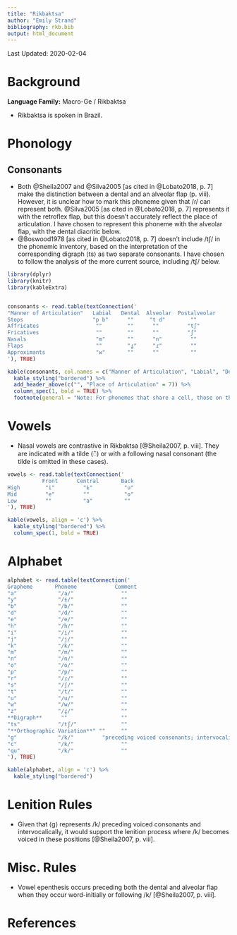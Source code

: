 ```yaml
---
title: "Rikbaktsa"
author: "Emily Strand"
bibliography: rkb.bib
output: html_document
---
```


Last Updated: 2020-02-04

# Background

**Language Family:** Macro-Ge / Rikbaktsa

* Rikbaktsa is spoken in Brazil.

# Phonology

## Consonants

* Both @Sheila2007 and @Silva2005 [as cited in @Lobato2018, p. 7] make the distinction between a dental and an alveolar flap (p. viii). However, it is unclear how to mark this phoneme given that /ɾ/ can represent both. @Silva2005 [as cited in @Lobato2018, p. 7] represents it with the retroflex flap, but this doesn't accurately reflect the place of articulation. I have chosen to represent this phoneme with the alveolar flap, with the dental diacritic below.
* @Boswood1978 [as cited in @Lobato2018, p. 7] doesn't include /tʃ/ in the phonemic inventory, based on the interpretation of the corresponding digraph ⟨ts⟩ as two separate consonants. I have chosen to follow the analysis of the more current source, including /tʃ/ below.

```r

library(dplyr)
library(knitr)
library(kableExtra)


consonants <- read.table(textConnection('
"Manner of Articulation"   Labial   Dental  Alveolar  Postalveolar     Palatal    Velar   Glottal   
Stops                      "p b"      ""     "t d"        ""             ""        "k"      ""
Affricates                  ""        ""      ""         "tʃ"            ""        ""       ""
Fricatives                  ""        ""      ""         "ʃ"             ""        ""       "h"
Nasals                      "m"       ""      "n"         ""             ""        ""       ""
Flaps                       ""        "ɾ̪"     "ɾ"         ""             ""        ""       ""
Approximants                "w"       ""      ""          ""             "j"       ""       ""
'), TRUE)

kable(consonants, col.names = c("Manner of Articulation", "Labial", "Dental", "Alveolar", "Postalveolar", "Palatal", "Velar", "Glottal"), align = 'c') %>%
  kable_styling("bordered") %>%
  add_header_above(c("", "Place of Articulation" = 7)) %>%
  column_spec(1, bold = TRUE) %>%
  footnote(general = "Note: For phonemes that share a cell, those on the left are voiceless and those on the right are voiced.", general_title = "")
```

# Vowels

* Nasal vowels are contrastive in Rikbaktsa [@Sheila2007, p. viii]. They are indicated with a tilde (◌̃) or with a following nasal consonant (the tilde is omitted in these cases).

```r

vowels <- read.table(textConnection('
           Front      Central       Back
High        "i"         "ɨ"          "u"
Mid         "e"         ""           "o"
Low         ""          "a"          ""
'), TRUE)

kable(vowels, align = 'c') %>%
  kable_styling("bordered") %>%
  column_spec(1, bold = TRUE)

```

# Alphabet

```r

alphabet <- read.table(textConnection('
Grapheme       Phoneme            Comment
"a"             "/a/"               ""
"y"             "/ɨ/"               ""
"b"             "/b/"               ""
"d"             "/d/"               ""
"e"             "/e/"               ""
"h"             "/h/"               ""
"i"             "/i/"               ""
"j"             "/j/"               ""
"k"             "/k/"               ""
"m"             "/m/"               ""
"n"             "/n/"               ""
"o"             "/o/"               ""
"p"             "/p/"               ""
"r"             "/ɾ/"               ""
"s"             "/ʃ/"               ""
"t"             "/t/"               ""
"u"             "/u/"               ""
"w"             "/w/"               ""
"z"             "/ɾ̪/"               ""
**Digraph**      ""                 ""
"ts"            "/tʃ/"              ""
"**Orthographic Variation**" ""     ""
"g"             "/k/"         "preceding voiced consonants; intervocalically"
"c"             "/k/"               ""
"qu"            "/k/"               ""
'), TRUE)

kable(alphabet, align = 'c') %>%
  kable_styling("bordered")
```

# Lenition Rules

* Given that ⟨g⟩ represents /k/ preceding voiced consonants and intervocalically, it would support the lenition process where /k/ becomes voiced in these positions [@Sheila2007, p. viii].

# Misc. Rules

* Vowel epenthesis occurs preceding both the dental and alveolar flap when they occur word-initially or following /k/ [@Sheila2007, p. viii].

# References
